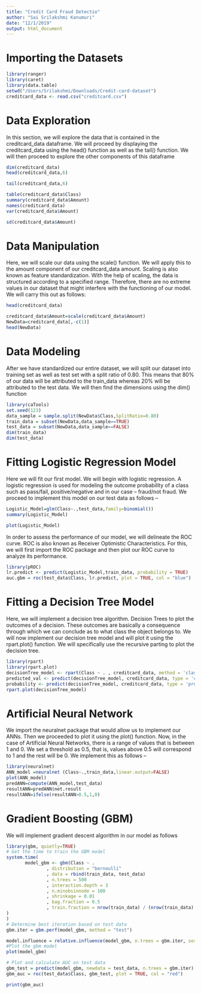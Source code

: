 ```yaml
---
title: "Credit Card Fraud Detectio"
author: "Sai Srilakshmi Kanumuri"
date: "12/1/2019"
output: html_document
---
```


# Importing the Datasets

```r
library(ranger)
library(caret)
library(data.table)
setwd("/Users/Srilakshmi/Downloads/Credit-card-dataset")
creditcard_data <- read.csv("creditcard.csv")
```
# Data Exploration
In this section, we will explore the data that is contained in the creditcard_data dataframe. We will proceed by displaying the creditcard_data using the head() function as well as the tail() function. We will then proceed to explore the other components of this dataframe
```r
dim(creditcard_data)
head(creditcard_data,6)
```

```r
tail(creditcard_data,6)
```

```r
table(creditcard_data$Class)
summary(creditcard_data$Amount)
names(creditcard_data)
var(creditcard_data$Amount)
```

```r
sd(creditcard_data$Amount)
```
# Data Manipulation
Here, we will scale our data using the scale() function. We will apply this to the amount component of our creditcard_data amount. Scaling is also known as feature standardization. With the help of scaling, the data is structured according to a specified range. Therefore, there are no extreme values in our dataset that might interfere with the functioning of our model. We will carry this out as follows:
```r
head(creditcard_data)
```

```r
creditcard_data$Amount=scale(creditcard_data$Amount)
NewData=creditcard_data[,-c(1)]
head(NewData)
```
# Data Modeling
After we have standardized our entire dataset, we will split our dataset into training set as well as test set with a split ratio of 0.80. This means that 80% of our data will be attributed to the train_data whereas 20% will be attributed to the test data. We will then find the dimensions using the dim() function
```r
library(caTools)
set.seed(123)
data_sample = sample.split(NewData$Class,SplitRatio=0.80)
train_data = subset(NewData,data_sample==TRUE)
test_data = subset(NewData,data_sample==FALSE)
dim(train_data)
dim(test_data)
```
# Fitting Logistic Regression Model
Here we will fit our first model. We will begin with logistic regression. A logistic regression is used for modeling the outcome probability of a class such as pass/fail, positive/negative and in our case – fraud/not fraud. We proceed to implement this model on our test data as follows –
```r
Logistic_Model=glm(Class~.,test_data,family=binomial())
summary(Logistic_Model)
```

```r
plot(Logistic_Model)
```
In order to assess the performance of our model, we will delineate the ROC curve. ROC is also known as Receiver Optimistic Characteristics. For this, we will first import the ROC package and then plot our ROC curve to analyze its performance.
```r
library(pROC)
lr.predict <- predict(Logistic_Model,train_data, probability = TRUE)
auc.gbm = roc(test_data$Class, lr.predict, plot = TRUE, col = "blue")
```
# Fitting a Decision Tree Model
Here, we will implement a decision tree algorithm. Decision Trees to plot the outcomes of a decision. These outcomes are basically a consequence through which we can conclude as to what class the object belongs to. We will now implement our decision tree model and will plot it using the rpart.plot() function. We will specifically use the recursive parting to plot the decision tree.

```r
library(rpart)
library(rpart.plot)
decisionTree_model <- rpart(Class ~ . , creditcard_data, method = 'class')
predicted_val <- predict(decisionTree_model, creditcard_data, type = 'class')
probability <- predict(decisionTree_model, creditcard_data, type = 'prob')
rpart.plot(decisionTree_model)
```

# Artificial Neural Network
We import the neuralnet package that would allow us to implement our ANNs. Then we proceeded to plot it using the plot() function. Now, in the case of Artificial Neural Networks, there is a range of values that is between 1 and 0. We set a threshold as 0.5, that is, values above 0.5 will correspond to 1 and the rest will be 0. We implement this as follows – 
```r
library(neuralnet)
ANN_model =neuralnet (Class~.,train_data,linear.output=FALSE)
plot(ANN_model)
predANN=compute(ANN_model,test_data)
resultANN=predANN$net.result
resultANN=ifelse(resultANN>0.5,1,0)
```

# Gradient Boosting (GBM)
We will implement gradient descent algorithm in our model as follows
```r
library(gbm, quietly=TRUE)
# Get the time to train the GBM model
system.time(
       model_gbm <- gbm(Class ~ .
               , distribution = "bernoulli"
               , data = rbind(train_data, test_data)
               , n.trees = 500
               , interaction.depth = 3
               , n.minobsinnode = 100
               , shrinkage = 0.01
               , bag.fraction = 0.5
               , train.fraction = nrow(train_data) / (nrow(train_data) + nrow(test_data))
)
)
# Determine best iteration based on test data
gbm.iter = gbm.perf(model_gbm, method = "test")
```

```r
model.influence = relative.influence(model_gbm, n.trees = gbm.iter, sort. = TRUE)
#Plot the gbm model
plot(model_gbm)
```

```r
# Plot and calculate AUC on test data
gbm_test = predict(model_gbm, newdata = test_data, n.trees = gbm.iter)
gbm_auc = roc(test_data$Class, gbm_test, plot = TRUE, col = "red")
```

```r
print(gbm_auc)

```

```r

```
